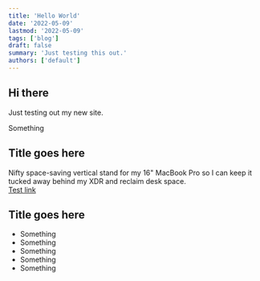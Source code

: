```yaml
---
title: 'Hello World'
date: '2022-05-09'
lastmod: '2022-05-09'
tags: ['blog']
draft: false
summary: 'Just testing this out.'
authors: ['default']
---
```


## Hi there

Just testing out my new site.

<div className="fancy-card fancy-interactive">
  <div>
    <div>Something</div>
  </div>
  <div>
    <h2 className="fancy-title">Title goes here</h2>
    <div>
      Nifty space-saving vertical stand for my 16" MacBook Pro so I can keep it tucked away behind
      my XDR and reclaim desk space.
    </div>
    <div>
      <a href="#" className="hover:text-primary-500">
        Test link
        <span className="absolute inset-0" aria-hidden="true"></span>
      </a>
    </div>
  </div>
</div>

<div className="fancy-card">
  <div>
    <h2 className="fancy-title">Title goes here</h2>
    <ul>
      <li>Something</li>
      <li>Something</li>
      <li>Something</li>
      <li>Something</li>
      <li>Something</li>
    </ul>
  </div>
</div>
